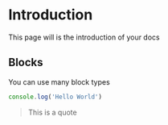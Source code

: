 # Introduction

This page will is the introduction of your docs

## Blocks

You can use many block types

```js
console.log('Hello World')
```

> This is a quote
